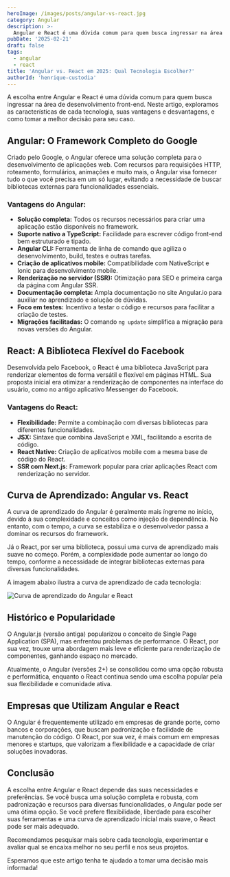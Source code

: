 ```yaml
---
heroImage: /images/posts/angular-vs-react.jpg
category: Angular
description: >-
  Angular e React é uma dúvida comum para quem busca ingressar na área de desenvolvimento front-end. Neste artigo, exploramos as características de cada tecnologia, suas vantagens e desvantagens, e como tomar a melhor decisão para seu caso.
pubDate: '2025-02-21'
draft: false
tags:
  - angular
  - react
title: 'Angular vs. React em 2025: Qual Tecnologia Escolher?'
authorId: 'henrique-custodia'
---
```



A escolha entre Angular e React é uma dúvida comum para quem busca ingressar na área de desenvolvimento front-end. Neste artigo, exploramos as características de cada tecnologia, suas vantagens e desvantagens, e como tomar a melhor decisão para seu caso.

> <EmbedYtVideo src='https://www.youtube.com/embed/fZf9yD2gQ4o?si=jKs3IsTv8hZM3z9r' />

## Angular: O Framework Completo do Google

Criado pelo Google, o Angular oferece uma solução completa para o desenvolvimento de aplicações web. Com recursos para requisições HTTP, roteamento, formulários, animações e muito mais, o Angular visa fornecer tudo o que você precisa em um só lugar, evitando a necessidade de buscar bibliotecas externas para funcionalidades essenciais.

### Vantagens do Angular:

- **Solução completa:** Todos os recursos necessários para criar uma aplicação estão disponíveis no framework.
- **Suporte nativo a TypeScript:** Facilidade para escrever código front-end bem estruturado e tipado.
- **Angular CLI:** Ferramenta de linha de comando que agiliza o desenvolvimento, build, testes e outras tarefas.
- **Criação de aplicativos mobile:** Compatibilidade com NativeScript e Ionic para desenvolvimento mobile.
- **Renderização no servidor (SSR):** Otimização para SEO e primeira carga da página com Angular SSR.
- **Documentação completa:** Ampla documentação no site Angular.io para auxiliar no aprendizado e solução de dúvidas.
- **Foco em testes:** Incentivo a testar o código e recursos para facilitar a criação de testes.
- **Migrações facilitadas:** O comando `ng update` simplifica a migração para novas versões do Angular.

## React: A Biblioteca Flexível do Facebook

Desenvolvida pelo Facebook, o React é uma biblioteca JavaScript para renderizar elementos de forma versátil e flexível em páginas HTML. Sua proposta inicial era otimizar a renderização de componentes na interface do usuário, como no antigo aplicativo Messenger do Facebook.

### Vantagens do React:

- **Flexibilidade:** Permite a combinação com diversas bibliotecas para diferentes funcionalidades.
- **JSX:** Sintaxe que combina JavaScript e XML, facilitando a escrita de código.
- **React Native:** Criação de aplicativos mobile com a mesma base de código do React.
- **SSR com Next.js:** Framework popular para criar aplicações React com renderização no servidor.

## Curva de Aprendizado: Angular vs. React

A curva de aprendizado do Angular é geralmente mais íngreme no início, devido à sua complexidade e conceitos como injeção de dependência. No entanto, com o tempo, a curva se estabiliza e o desenvolvedor passa a dominar os recursos do framework.

Já o React, por ser uma biblioteca, possui uma curva de aprendizado mais suave no começo. Porém, a complexidade pode aumentar ao longo do tempo, conforme a necessidade de integrar bibliotecas externas para diversas funcionalidades.

A imagem abaixo ilustra a curva de aprendizado de cada tecnologia:

![Curva de aprendizado do Angular e React](/images/posts/curva-aprendizado-angular-vs-react.jpg)

## Histórico e Popularidade

O Angular.js (versão antiga) popularizou o conceito de Single Page Application (SPA), mas enfrentou problemas de performance. O React, por sua vez, trouxe uma abordagem mais leve e eficiente para renderização de componentes, ganhando espaço no mercado.

Atualmente, o Angular (versões 2+) se consolidou como uma opção robusta e performática, enquanto o React continua sendo uma escolha popular pela sua flexibilidade e comunidade ativa.

## Empresas que Utilizam Angular e React

O Angular é frequentemente utilizado em empresas de grande porte, como bancos e corporações, que buscam padronização e facilidade de manutenção do código. O React, por sua vez, é mais comum em empresas menores e startups, que valorizam a flexibilidade e a capacidade de criar soluções inovadoras.

## Conclusão

A escolha entre Angular e React depende das suas necessidades e preferências. Se você busca uma solução completa e robusta, com padronização e recursos para diversas funcionalidades, o Angular pode ser uma ótima opção. Se você prefere flexibilidade, liberdade para escolher suas ferramentas e uma curva de aprendizado inicial mais suave, o React pode ser mais adequado.

Recomendamos pesquisar mais sobre cada tecnologia, experimentar e avaliar qual se encaixa melhor no seu perfil e nos seus projetos.

Esperamos que este artigo tenha te ajudado a tomar uma decisão mais informada!
